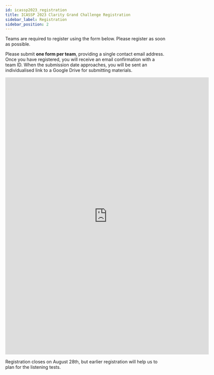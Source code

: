 ```yaml
---
id: icassp2023_registration
title: ICASSP 2023 Clarity Grand Challenge Registration
sidebar_label: Registration
sidebar_position: 2
---
```


Teams are required to register using the form below. Please register as soon as possible.

Please submit **one form per team**, providing a single contact email address. Once you have registered, you will receive an email confirmation with a team ID. When the submission date approaches, you will be sent an individualised link to a Google Drive for submitting materials.

<iframe src="https://docs.google.com/forms/d/e/1FAIpQLSci4LDa8YhK_O9gGWimCTqIsn3SK_qt43mfLes8HoDViYZa4w/viewform?usp=share_link" width="640" height="869" frameborder="0" marginheight="0" marginwidth="0">Loading…</iframe>

Registration closes on August 28th, but earlier registration will help us to plan for the listening tests.
